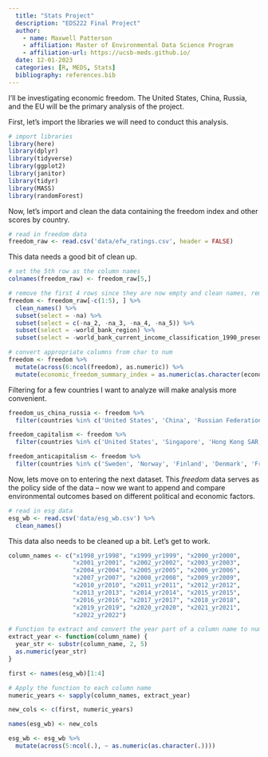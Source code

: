 ```yaml
---
  title: "Stats Project"
  description: "EDS222 Final Project"
  author:
    - name: Maxwell Patterson
    - affiliation: Master of Environmental Data Science Program
    - affiliation-url: https://ucsb-meds.github.io/
  date: 12-01-2023
  categories: [R, MEDS, Stats]
  bibliography: references.bib
---
```


I'll be investigating economic freedom. The United States, China, Russia, and the EU will be the primary analysis of the project.

First, let's import the libraries we will need to conduct this analysis.

```r
# import libraries
library(here)
library(dplyr)
library(tidyverse)
library(ggplot2)
library(janitor)
library(tidyr)
library(MASS)
library(randomForest)
```

Now, let's import and clean the data containing the freedom index and other scores by country.

```r
# read in freedom data
freedom_raw <- read.csv('data/efw_ratings.csv', header = FALSE)
```

This data needs a good bit of clean up.

```r
# set the 5th row as the column names
colnames(freedom_raw) <- freedom_raw[5,]

# remove the first 4 rows since they are now empty and clean names, remove na column
freedom <- freedom_raw[-c(1:5), ] %>% 
  clean_names() %>% 
  subset(select = -na) %>% 
  subset(select = c(-na_2, -na_3, -na_4, -na_5)) %>% 
  subset(select = -world_bank_region) %>% 
  subset(select = -world_bank_current_income_classification_1990_present)

# convert appropriate columns from char to num
freedom <- freedom %>%
  mutate(across(6:ncol(freedom), as.numeric)) %>% 
  mutate(economic_freedom_summary_index = as.numeric(as.character(economic_freedom_summary_index)))

```

Filtering for a few countries I want to analyze will make analysis more convenient.

```r
freedom_us_china_russia <- freedom %>% 
  filter(countries %in% c('United States', 'China', 'Russian Federation'))

freedom_capitalism <- freedom %>% 
  filter(countries %in% c('United States', 'Singapore', 'Hong Kong SAR, China', 'Switzerland', 'New Zealand', 'Australia', 'United Kingdom', 'Ireland', 'Netherlands'))

freedom_anticapitalism <- freedom %>% 
  filter(countries %in% c('Sweden', 'Norway', 'Finland', 'Denmark', 'France', 'Belgium', 'Austria', 'Germany', 'Italy'))
```

Now, lets move on to entering the next dataset. This *freedom* data serves as the policy side of the data -- now we want to append and compare environmental outcomes based on different political and economic factors.

```r
# read in esg data
esg_wb <- read.csv('data/esg_wb.csv') %>% 
  clean_names()
```

This data also needs to be cleaned up a bit. Let's get to work.

```r
column_names <- c("x1998_yr1998", "x1999_yr1999", "x2000_yr2000", 
                  "x2001_yr2001", "x2002_yr2002", "x2003_yr2003", 
                  "x2004_yr2004", "x2005_yr2005", "x2006_yr2006", 
                  "x2007_yr2007", "x2008_yr2008", "x2009_yr2009", 
                  "x2010_yr2010", "x2011_yr2011", "x2012_yr2012", 
                  "x2013_yr2013", "x2014_yr2014", "x2015_yr2015", 
                  "x2016_yr2016", "x2017_yr2017", "x2018_yr2018", 
                  "x2019_yr2019", "x2020_yr2020", "x2021_yr2021", 
                  "x2022_yr2022")

# Function to extract and convert the year part of a column name to numeric
extract_year <- function(column_name) {
  year_str <- substr(column_name, 2, 5)
  as.numeric(year_str)
}

first <- names(esg_wb)[1:4]

# Apply the function to each column name
numeric_years <- sapply(column_names, extract_year)

new_cols <- c(first, numeric_years)

names(esg_wb) <- new_cols

esg_wb <- esg_wb %>% 
  mutate(across(5:ncol(.), ~ as.numeric(as.character(.))))

```

```r

```

